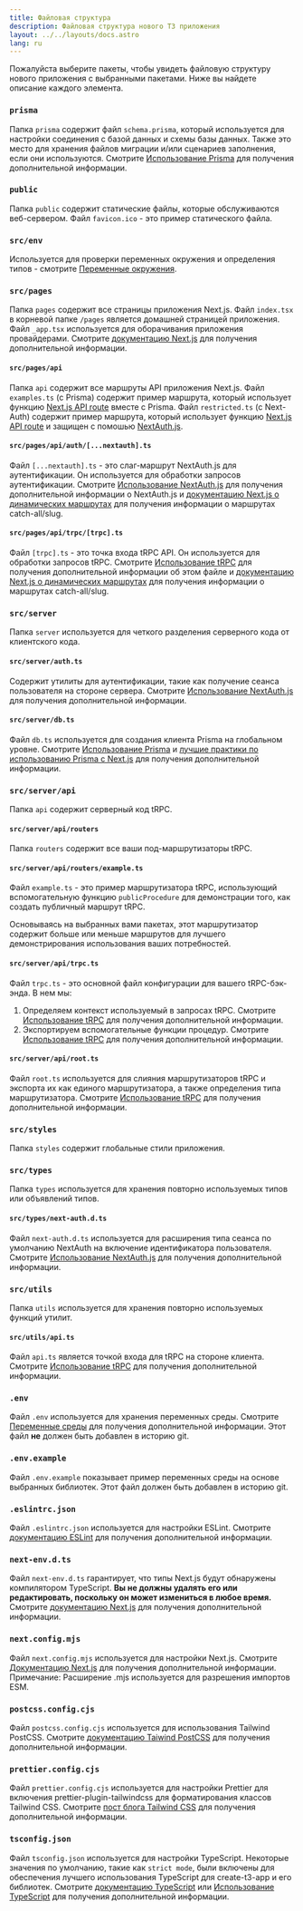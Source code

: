 ```yaml
---
title: Файловая структура
description: Файловая структура нового T3 приложения
layout: ../../layouts/docs.astro
lang: ru
---
```



Пожалуйста выберите пакеты, чтобы увидеть файловую структуру нового приложения с выбранными пакетами. Ниже вы найдете описание каждого элемента.

<Form />

<Diagram />

<div data-components="prisma">

### `prisma`

Папка `prisma` содержит файл `schema.prisma`, который используется для настройки соединения с базой данных и схемы базы данных. Также это место для хранения файлов миграции и/или сценариев заполнения, если они используются. Смотрите [Использование Prisma](/ru/usage/prisma) для получения дополнительной информации.

</div>
<div>

### `public`

Папка `public` содержит статические файлы, которые обслуживаются веб-сервером. Файл `favicon.ico` - это пример статического файла.

</div>
<div>

### `src/env`

Используется для проверки переменных окружения и определения типов - смотрите [Переменные окружения](/ru/usage/env-variables).

</div>
<div>

### `src/pages`

Папка `pages` содержит все страницы приложения Next.js. Файл `index.tsx` в корневой папке `/pages` является домашней страницей приложения. Файл `_app.tsx` используется для оборачивания приложения провайдерами. Смотрите [документацию Next.js](https://nextjs.org/docs/basic-features/pages) для получения дополнительной информации.

</div>
<div data-components="nextauth trpc">

#### `src/pages/api`

Папка `api` содержит все маршруты API приложения Next.js. Файл `examples.ts` (с Prisma) содержит пример маршрута, который использует функцию [Next.js API route](https://nextjs.org/docs/api-routes/introduction) вместе с Prisma. Файл `restricted.ts` (с Next-Auth) содержит пример маршрута, который использует функцию [Next.js API route](https://nextjs.org/docs/api-routes/introduction) и защищен с помошью [NextAuth.js](https://next-auth.js.org/).

</div>
<div data-components="nextauth">

#### `src/pages/api/auth/[...nextauth].ts`

Файл `[...nextauth].ts` - это слаг-маршрут NextAuth.js для аутентификации. Он используется для обработки запросов аутентификации. Смотрите [Использование NextAuth.js](/ru/usage/next-auth) для получения дополнительной информации о NextAuth.js и [документацию Next.js о динамических маршрутах](https://nextjs.org/docs/routing/dynamic-routes) для получения информации о маршрутах catch-all/slug.

</div>
<div data-components="trpc">

#### `src/pages/api/trpc/[trpc].ts`

Файл `[trpc].ts` - это точка входа tRPC API. Он используется для обработки запросов tRPC. Смотрите [Использование tRPC](/ru/usage/trpc#-pagesapitrpctrpcts) для получения дополнительной информации об этом файле и [документацию Next.js о динамических маршрутах](https://nextjs.org/docs/routing/dynamic-routes) для получения информации о маршрутах catch-all/slug.

</div>
<div data-components="trpc prisma nextauth">

### `src/server`

Папка `server` используется для четкого разделения серверного кода от клиентского кода.

</div>
<div data-components="nextauth+trpc">

#### `src/server/auth.ts`

Содержит утилиты для аутентификации, такие как получение сеанса пользователя на стороне сервера. Смотрите [Использование NextAuth.js](/ru/usage/next-auth#usage-with-trpc) для получения дополнительной информации.

</div>
<div data-components="prisma">

#### `src/server/db.ts`

Файл `db.ts` используется для создания клиента Prisma на глобальном уровне. Смотрите [Использование Prisma](/ru/usage/prisma#prisma-client) и [лучшие практики по использованию Prisma с Next.js](https://www.prisma.io/docs/guides/database/troubleshooting-orm/help-articles/nextjs-prisma-client-dev-practices) для получения дополнительной информации.

</div>
<div data-components="trpc">

### `src/server/api`

Папка `api` содержит серверный код tRPC.

</div>
<div data-components="trpc">

#### `src/server/api/routers`

Папка `routers` содержит все ваши под-маршрутизаторы tRPC.

</div>
<div data-components="trpc">

#### `src/server/api/routers/example.ts`

Файл `example.ts` - это пример маршрутизатора tRPC, использующий вспомогательную функцию `publicProcedure` для демонстрации того, как создать публичный маршрут tRPC.

Основываясь на выбранных вами пакетах, этот маршрутизатор содержит больше или меньше маршрутов для лучшего демонстрирования использования ваших потребностей.

</div>
<div data-components="trpc">

#### `src/server/api/trpc.ts`

Файл `trpc.ts` - это основной файл конфигурации для вашего tRPC-бэк-энда. В нем мы:

1. Определяем контекст используемый в запросах tRPC. Смотрите [Использование tRPC](/ru/usage/trpc#-servertrpccontextts) для получения дополнительной информации.
2. Экспортируем вспомогательные функции процедур. Смотрите [Использование tRPC](/ru/usage/trpc#-servertrpctrpcts) для получения дополнительной информации.

</div>

<div data-components="trpc">

#### `src/server/api/root.ts`

Файл `root.ts` используется для слияния маршрутизаторов tRPC и экспорта их как единого маршрутизатора, а также определения типа маршрутизатора. Смотрите [Использование tRPC](/ru/usage/trpc#-servertrpcrouterts) для получения дополнительной информации.

</div>
<div>

### `src/styles`

Папка `styles` содержит глобальные стили приложения.

</div>
<div data-components="nextauth">

### `src/types`

Папка `types` используется для хранения повторно используемых типов или объявлений типов.

</div>
<div data-components="nextauth">

#### `src/types/next-auth.d.ts`

Файл `next-auth.d.ts` используется для расширения типа сеанса по умолчанию NextAuth на включение идентификатора пользователя. Смотрите [Использование NextAuth.js](/ru/usage/next-auth#включение-userid-в-сеанс) для получения дополнительной информации.

</div>
<div data-components="trpc">

### `src/utils`

Папка `utils` используется для хранения повторно используемых функций утилит.

</div>
<div data-components="trpc">

#### `src/utils/api.ts`

Файл `api.ts` является точкой входа для tRPC на стороне клиента. Смотрите [Использование tRPC](/ru/usage/trpc#-utilstrpcts) для получения дополнительной информации.

</div>
<div>

### `.env`

Файл `.env` используется для хранения переменных среды. Смотрите [Переменные среды](/ru/usage/env-variables) для получения дополнительной информации. Этот файл **не** должен быть добавлен в историю git.

</div>
<div>

### `.env.example`

Файл `.env.example` показывает пример переменных среды на основе выбранных библиотек. Этот файл должен быть добавлен в историю git.

</div>
<div>

### `.eslintrc.json`

Файл `.eslintrc.json` используется для настройки ESLint. Смотрите [документацию ESLint](https://eslint.org/docs/latest/user-guide/configuring/configuration-files) для получения дополнительной информации.

</div>
<div>

### `next-env.d.ts`

Файл `next-env.d.ts` гарантирует, что типы Next.js будут обнаружены компилятором TypeScript. **Вы не должны удалять его или редактировать, поскольку он может измениться в любое время.** Смотрите [документацию Next.js](https://nextjs.org/docs/basic-features/typescript#existing-projects) для получения дополнительной информации.

</div>
<div>

### `next.config.mjs`

Файл `next.config.mjs` используется для настройки Next.js. Смотрите [Документацию Next.js](https://nextjs.org/docs/api-reference/next.config.js/introduction) для получения дополнительной информации. Примечание: Расширение .mjs используется для разрешения импортов ESM.

</div>
<div data-components="tailwind">

### `postcss.config.cjs`

Файл `postcss.config.cjs` используется для использования Tailwind PostCSS. Смотрите [документацию Taiwind PostCSS](https://tailwindcss.com/docs/installation/using-postcss) для получения дополнительной информации.

</div>
<div data-components="tailwind">

### `prettier.config.cjs`

Файл `prettier.config.cjs` используется для настройки Prettier для включения prettier-plugin-tailwindcss для форматирования классов Tailwind CSS. Смотрите [пост блога Tailwind CSS](https://tailwindcss.com/blog/automatic-class-sorting-with-prettier) для получения дополнительной информации.

</div>
<div>

### `tsconfig.json`

Файл `tsconfig.json` используется для настройки TypeScript. Некоторые значения по умолчанию, такие как `strict mode`, были включены для обеспечения лучшего использования TypeScript для create-t3-app и его библиотек. Смотрите [документацию TypeScript](https://www.typescriptlang.org/docs/handbook/tsconfig-json.html) или [Использование TypeScript](usage/typescript) для получения дополнительной информации.

</div>
